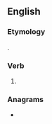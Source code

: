 ==English==

===Etymology===
{{suffix|wear|est|lang=en}}.

===Verb===
{{head|en|verb form}}

# {{en-archaic second-person singular of|wear|lang=en}}

===Anagrams===
* {{anagrams|en|a=aeerstw|sweater}}